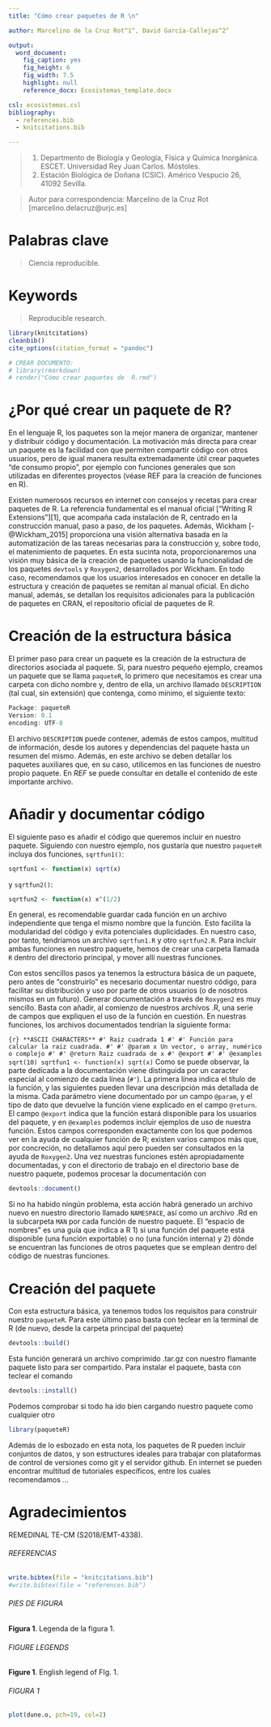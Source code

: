 ```yaml
---
title: "Cómo crear paquetes de R \n"

author: Marcelino de la Cruz Rot^1^, David García-Callejas^2^

output:
  word_document:
    fig_caption: yes
    fig_height: 6
    fig_width: 7.5
    highlight: null
    reference_docx: Ecosistemas_template.docx

csl: ecosistemas.csl
bibliography:
  - references.bib
  - knitcitations.bib

---
```



> (1) Departmento de Biología y Geología, Física y Química Inorgánica. ESCET. Universidad Rey Juan Carlos. Móstoles.
> (2) Estación Biológica de Doñana (CSIC). Américo Vespucio 26, 41092 Sevilla.

> Autor para correspondencia: Marcelino de la Cruz Rot [marcelino.delacruz@urjc.es]


# Palabras clave

> Ciencia reproducible.   


# Keywords

> Reproducible research.


```r
library(knitcitations)
cleanbib()   
cite_options(citation_format = "pandoc")
```

```r


# CREAR DOCUMENTO:
# library(rmarkdown)
# render("Cómo crear paquetes de  R.rmd")


```

# ¿Por qué crear un paquete de R?

En el lenguaje R, los paquetes son la mejor manera de organizar, mantener y distribuir código y documentación. La motivación más directa para crear un paquete es la facilidad con que permiten compartir código con otros usuarios, pero de igual manera resulta extremadamente útil crear paquetes "de consumo propio", por ejemplo con funciones generales que son utilizadas en diferentes proyectos (véase REF para la creación de funciones en R).

Existen numerosos recursos en internet con consejos y recetas para crear paquetes de R. La referencia fundamental es el manual oficial ["Writing R Extensions"][1], que acompaña cada instalación de R, centrado en la construcción manual, paso a paso, de los paquetes. Además, Wickham [-@Wickham_2015] proporciona una visión alternativa basada en la automatización de las tareas necesarias para la construcción y, sobre todo, el matenimiento de paquetes. En esta sucinta nota, proporcionaremos una visión muy básica de la creación de paquetes usando la funcionalidad de los paquetes `devtools` y `Roxygen2`, desarrollados por Wickham. En todo caso, recomendamos que los usuarios interesados en conocer en detalle la estructura y creación de paquetes se remitan al manual oficial. En dicho manual, además, se detallan los requisitos adicionales para la publicación de paquetes en CRAN, el repositorio oficial de paquetes de R.

# Creación de la estructura básica

El primer paso para crear un paquete es la creación de la estructura de directorios asociada al paquete. Si, para nuestro pequeño ejemplo, creamos un paquete que se llama `paqueteR`, lo primero que necesitamos es crear una carpeta con dicho nombre y, dentro de ella, un archivo llamado `DESCRIPTION` (tal cual, sin extensión) que contenga, como mínimo, el siguiente texto:

```r
Package: paqueteR
Version: 0.1
encoding: UTF-8
```
El archivo `DESCRIPTION` puede contener, además de estos campos, multitud de información, desde los autores y dependencias del paquete hasta un resumen del mismo. Además, en este archivo se deben detallar los paquetes auxiliares que, en su caso, utilicemos en las funciones de nuestro propio paquete. En *REF* se puede consultar en detalle el contenido de este importante archivo.

# Añadir y documentar código

El siguiente paso es añadir el código que queremos incluir en nuestro paquete. Siguiendo con nuestro ejemplo, nos gustaría que nuestro `paqueteR` incluya dos funciones, `sqrtfun1()`:

```r
sqrtfun1 <- function(x) sqrt(x)
```
y `sqrtfun2()`:

```r
sqrtfun2 <- function(x) x^(1/2)
```
En general, es recomendable guardar cada función en un archivo independiente que tenga el mismo nombre que la función. Esto facilita la modularidad del código y evita potenciales duplicidades. En nuestro caso, por tanto, tendríamos un archivo `sqrtfun1.R` y otro `sqrtfun2.R`. Para incluir ambas funciones en nuestro paquete, hemos de crear una carpeta llamada `R` dentro del directorio principal, y mover allí nuestras funciones.

Con estos sencillos pasos ya tenemos la estructura básica de un paquete, pero antes de "construirlo" es necesario documentar nuestro código, para facilitar su distribución y uso por parte de otros usuarios (o de nosotros mismos en un futuro). Generar documentación a través de `Roxygen2` es muy sencillo. Basta con añadir, al comienzo de nuestros archivos .R, una serie de campos que expliquen el uso de la función en cuestión. En nuestras funciones, los archivos documentados tendrían la siguiente forma:

```{r} **ASCII CHARACTERS**
#' Raiz cuadrada 1
#'
#' Función para calcular la raiz cuadrada.
#'
#' @param x Un vector, o array, numérico o complejo
#'
#' @return Raiz cuadrada de x
#' @export
#'
#' @examples sqrt(10)
sqrtfun1 <- function(x) sqrt(x)
```
Como se puede observar, la parte dedicada a la documentación viene distinguida por un caracter especial al comienzo de cada línea (`#'`). La primera línea indica el título de la función, y las siguientes pueden llevar una descripción más detallada de la misma. Cada parámetro viene documentado por un campo `@param`, y el tipo de dato que devuelve la función viene explicado en el campo `@return`. El campo `@export` indica que la función estará disponible para los usuarios del paquete, y en `@examples` podemos incluir ejemplos de uso de nuestra función. Estos campos corresponden exactamente con los que podemos ver en la ayuda de cualquier función de R; existen varios campos más que, por concreción, no detallamos aquí pero pueden ser consultados en la ayuda de `Roxygen2`. Una vez nuestras funciones estén apropiadamente documentadas, y con el directorio de trabajo en el directorio base de nuestro paquete, podemos procesar la documentación con

```r
devtools::document()
```
Si no ha habido ningún problema, esta acción habrá generado un archivo nuevo en nuestro directorio llamado `NAMESPACE`, así como un archivo .Rd en la subcarpeta `MAN` por cada función de nuestro paquete. El "espacio de nombres" es una guía que indica a R 1) si una función del paquete está disponible (una función exportable) o no (una función interna) y 2) dónde se encuentran las funciones de otros paquetes que se emplean dentro del código de nuestras funciones.

# Creación del paquete

Con esta estructura básica, ya tenemos todos los requisitos para construir nuestro `paqueteR`. Para este último paso basta con teclear en la terminal de R (de nuevo, desde la carpeta principal del paquete)

```r
devtools::build()
```
Esta función generará un archivo comprimido .tar.gz con nuestro flamante paquete listo para ser compartido. Para instalar el paquete, basta con teclear el comando

```r
devtools::install()
```
Podemos comprobar si todo ha ido bien cargando nuestro paquete como cualquier otro

```r
library(paqueteR)
```
Además de lo esbozado en esta nota, los paquetes de R pueden incluir conjuntos de datos, y son estructures ideales para trabajar con plataformas de control de versiones como git y el servidor github. En internet se pueden encontrar multitud de tutoriales específicos, entre los cuales recomendamos ...


# Agradecimientos

REMEDINAL TE-CM (S2018/EMT-4338).


###### REFERENCIAS

```r
write.bibtex(file = "knitcitations.bib")
#write.bibtex(file = "references.bib")
```

<div id = "refs"></div>



###### PIES DE FIGURA

**Figura 1**. Legenda de la figura 1.



###### FIGURE LEGENDS

**Figure 1**. English legend of FIg. 1.


###### FIGURA 1

```r
plot(dune.o, pch=19, col=2)
```
